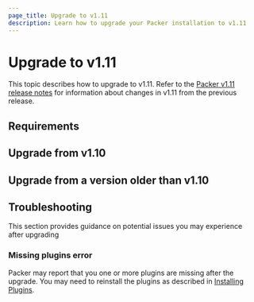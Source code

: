 ```yaml
---
page_title: Upgrade to v1.11
description: Learn how to upgrade your Packer installation to v1.11
---
```


# Upgrade to v1.11

This topic describes how to upgrade to v1.11. Refer to the [Packer v1.11 release notes](/packer/docs/release-notes/v1_11) for information about changes in v1.11 from the previous release.

## Requirements

<!--  Delete this section if there is no content for it --> 

## Upgrade from v1.10

<!--  Describe the steps --> 

## Upgrade from a version older than v1.10

<!--  Delete this section if there is no content for it --> 

## Troubleshooting

This section provides guidance on potential issues you may experience after upgrading

### Missing plugins error

Packer may report that you one or more plugins are missing after the upgrade. You may need to reinstall the plugins as described in [Installing Plugins](/packer/docs/plugins/install).

